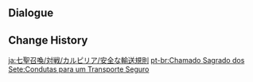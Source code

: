 {{Genius Invokation TCG Stage
|title        = Safe Conduct
|type         = Adventure Challenge
|group        = Open World Match
|character    = Karpillia
|requirement  = 5
|location     = Inazuma
|introduction = Ah yes, yes. That's how the story started. While in the employ of a merchant ship traveling between Mondstadt and Inazuma, you encountered monsters on a floating island...<br>{{Color|bp|Special Rule: Use Elemental DMG to trigger Elemental Reactions and destroy the Abyss Mage's shield!}}
|objective_1  = Achieve victory
|reward_1     = Player EXP*210;Lucky Coin*250
|objective_2  = Achieve victory within 5 Rounds
|reward_2     = Lucky Coin*500
|objective_3  = Win with less than 2 characters defeated
|reward_3     = Lucky Coin*500
|lineup       = Hydro Slime;Electro Hilichurl Shooter;Hydro Abyss Mage;Electro Hilichurl Shooter
}}

==Dialogue==
{{Transclude|Genius Invokation TCG/Stage/Karpillia|Adventure Challenge}}

==Change History==
{{Change History|3.3}}

[[ja:七聖召喚/対戦/カルピリア/安全な輸送規則]]
[[pt-br:Chamado Sagrado dos Sete:Condutas para um Transporte Seguro]]